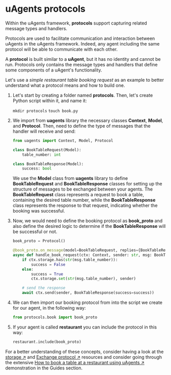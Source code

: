 # uAgents protocols

Within the uAgents framework, **protocols** support capturing related message types and handlers. 

Protocols are used to facilitate communication and interaction between uAgents in the uAgents framework. Indeed, any agent including the same protocol will be able to communicate with each other.

A **protocol** is built similar to a **uAgent**, but it has no identity and cannot be run. Protocols only contains the message types and handlers that define some components of a uAgent's functionality.

Let's use a _simple restaurant table booking request_ as an example to better understand what a protocol means and how to build one. 

1. Let's start by creating a folder named **protocols**. Then, let's create Python script within it, and name it: 

    `mkdir protocols`
    `touch book.py`

2. We import from **uagents** library the necessary classes **Context**, **Model**, and **Protocol**. Then, need to define the type of messages that the handler will receive and send:

    ```py copy
    from uagents import Context, Model, Protocol
    
    class BookTableRequest(Model):
        table_number: int
    
    class BookTableResponse(Model):
        success: bool
    ```
   
     We use the **Model** class from **uagents** library to define **BookTableRequest** and **BookTableResponse** classes for setting up the structure of messages to be exchanged between your agents. The **BookTableRequest** class represents a request to book a table, containing the desired table number, while the **BookTableResponse** class represents the response to that request, indicating whether the booking was successful.

3. Now, we would need to define the booking protocol as **book_proto** and also define the desired logic to determine if the **BookTableResponse** will be successful or not.

    ```py copy
    book_proto = Protocol()
    
    @book_proto.on_message(model=BookTableRequest, replies={BookTableResponse})
    async def handle_book_request(ctx: Context, sender: str, msg: BookTableRequest):
        if ctx.storage.has(str(msg.table_number)):
            success = False
        else:
            success = True
            ctx.storage.set(str(msg.table_number), sender)
    
        # send the response
        await ctx.send(sender, BookTableResponse(success=success))
    ```

4. We can then import our booking protocol from into the script we create for our agent, in the following way:

    ```py copy
    from protocols.book import book_proto
    ```

5. If your agent is called **restaurant** you can include the protocol in this way:

    ```py copy
    restaurant.include(book_proto)
    ```

For a better understanding of these concepts, consider having a look at the [storage ↗️](/references/uagents/uagents-protocols/storage.md) and [Exchange protocol ↗️](/references/uagents/uagents-protocols/exchange-protocol.md) resources and consider going through the extensive [How to book a table at a restaurant using uAgents ↗️](/guides/agents/booking-demo.md) demonstration in the Guides section.
